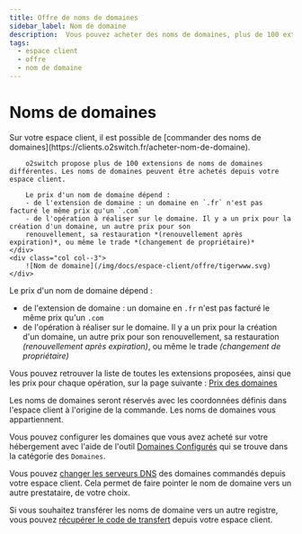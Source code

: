 ```yaml
---
title: Offre de noms de domaines
sidebar_label: Nom de domaine
description:  Vous pouvez acheter des noms de domaines, plus de 100 extensions sont disponibles
tags:
  - espace client
  - offre
  - nom de domaine
---
```


# Noms de domaines 

<div class="row">
    <div class="col col--9">
        Sur votre espace client, il est possible de [commander des noms de domaines](https://clients.o2switch.fr/acheter-nom-de-domaine). 
        
        o2switch propose plus de 100 extensions de noms de domaines différentes. Les noms de domaines peuvent être achetés depuis votre espace client. 
    
        Le prix d'un nom de domaine dépend :
        - de l'extension de domaine : un domaine en `.fr` n'est pas facturé le même prix qu'un `.com`
        - de l'opération à réaliser sur le domaine. Il y a un prix pour la création d'un domaine, un autre prix pour son 
        renouvellement, sa restauration *(renouvellement après expiration)*, ou même le trade *(changement de propriétaire)*
    </div>
    <div class="col col--3">
        ![Nom de domaine](/img/docs/espace-client/offre/tigerwww.svg)
    </div>
</div>

Le prix d'un nom de domaine dépend :
- de l'extension de domaine : un domaine en `.fr` n'est pas facturé le même prix qu'un `.com`
- de l'opération à réaliser sur le domaine. Il y a un prix pour la création d'un domaine, un autre prix pour son 
renouvellement, sa restauration *(renouvellement après expiration)*, ou même le trade *(changement de propriétaire)*

Vous pouvez retrouver la liste de toutes les extensions proposées, ainsi que les prix pour chaque opération, sur la 
page suivante : [Prix des domaines](https://clients.o2switch.fr/domaine/prix-domaines)

Les noms de domaines seront réservés avec les coordonnées définis dans l'espace client à l'origine de la commande.
Les noms de domaines vous appartiennent. 

Vous pouvez configurer les domaines que vous avez acheté sur votre hébergement avec l'aide de l'outil 
[Domaines Configurés](/cpanel/domaines/configuration-domaine) qui se trouve dans la catégorie des `Domaines`.

Vous pouvez [changer les serveurs DNS](/nom-de-domaine/changer-dns/o2switch) des domaines commandés depuis 
votre espace client. Cela permet de faire pointer le nom de domaine vers un autre prestataire, de votre choix.

Si vous souhaitez transférer les noms de domaine vers un autre registre, vous pouvez 
[récupérer le code de transfert](/nom-de-domaine/code-transfert/o2switch) depuis votre espace client. 

